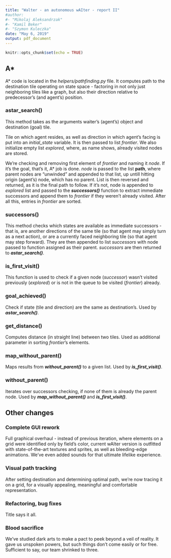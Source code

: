 ---
title: "Walter - an autonomous wAIter - report II"
#author:
#- "Mikolaj Aleksandrzak"
#- "Kamil Beker"
#- "Szymon Kuleczka"
date: "May 6, 2019"
output: pdf_document
---

```{r setup, include=FALSE}
knitr::opts_chunk$set(echo = TRUE)
```

## A\*

A\* code is located in the *helpers/pathfinding.py* file. It computes path to the destination tile operating on state space - factoring in not only just neighboring tiles like a graph, but also their direction relative to predecessor's (and agent's) position.

### astar_search()
This method takes as the arguments waiter's (agent's) object and destination (goal) tile.

Tile on which agent resides, as well as direction in which agent's facing is put into an *initial_state* variable. It is then passed to list *frontier*. We also initialize empty list *explored*, where, as name shows, already visited nodes are stored.

We're checking and removing first element of *frontier* and naming it *node*. If it's the goal, that's it, A\* job is done. *node* is passed to the list **path**, where parent nodes are "unwinded" and appended to that list, up untill hitting origin (agent's) node, which has no parent. List is then reversed and returned, as it is the final path to follow. If it's not, node is appended to *explored* list and passed to the ***successors()*** function to extract immediate successors and append them to *frontier* if they weren't already visited. After all this, entries in *frontier* are sorted.

### successors()
This method checks which states are available as immediate successors - that is, are another directions of the same tile (so that agent may simply turn as a next action), or are a currently faced neighboring tile (so that agent may step forward). They are then appended to list *successors* with node passed to function assigned as their parent. *successors* are then returned to ***astar_search()***.

### is_first_visit()
This function is used to check if a given node (*successor*) wasn't visited previously (*explored*) or is not in the queue to be visited (*frontier*) already.

### goal_achieved()
Check if state (tile and direction) are the same as destination's. Used by ***astar_search()***.

### get_distance()
Computes distance (in straight line) between two tiles. Used as additional parameter in sorting *frontier*'s elements.

### map_without_parent()
Maps results from ***without_parent()*** to a given list. Used by ***is_first_visit()***.

### without_parent()
Iterates over successors checking, if none of them is already the parent node. Used by ***map_without_parent()*** and ***is_first_visit()***.


## Other changes

### Complete GUI rework
Full graphical overhaul - instead of previous iteration, where elements on a grid were identified only by field's color, current wAIter version is outfitted with state-of-the-art textures and sprites, as well as bleeding-edge animations. We've even added sounds for that ultimate lifelike experience.

### Visual path tracking
After setting destination and determining optimal path, we're now tracing it on a grid, for a visually appealing, meaningful and comfortable representation.

### Refactoring, bug fixes
Title says it all.

### Blood sacrifice
We've studied dark arts to make a pact to peek beyond a veil of reality. It gave us unspoken powers, but such things don't come easily or for free. Sufficient to say, our team shrinked to three.